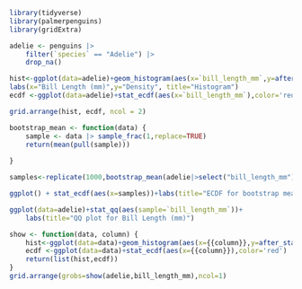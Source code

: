 ```r
library(tidyverse)
library(palmerpenguins)
library(gridExtra)
```

```r
adelie <- penguins |>
    filter(`species` == "Adelie") |>
    drop_na()
```

```r
hist<-ggplot(data=adelie)+geom_histogram(aes(x=`bill_length_mm`,y=after_stat(density)),binwidth=.2,color='white',fill='blue',alpha=.5)+
labs(x="Bill Length (mm)",y="Density", title="Histogram")
ecdf <-ggplot(data=adelie)+stat_ecdf(aes(x=`bill_length_mm`),color='red')+labs(x="Bill Length (mm)",y="Cumulative Density", title="ECDF")

grid.arrange(hist, ecdf, ncol = 2)
```

```r
bootstrap_mean <- function(data) {
    sample <- data |> sample_frac(1,replace=TRUE)
    return(mean(pull(sample)))
    
}

samples<-replicate(1000,bootstrap_mean(adelie|>select("bill_length_mm")))
```

```r
ggplot() + stat_ecdf(aes(x=samples))+labs(title="ECDF for bootstrap means",x="Sample Mean", y="Quantile")
```

```r
ggplot(data=adelie)+stat_qq(aes(sample=`bill_length_mm`))+
    labs(title="QQ plot for Bill Length (mm)")
```

```r
show <- function(data, column) {
    hist<-ggplot(data=data)+geom_histogram(aes(x={{column}},y=after_stat(density)),binwidth=.2,color='white',fill='blue',alpha=.5)
    ecdf <-ggplot(data=data)+stat_ecdf(aes(x={{column}}),color='red')
    return(list(hist,ecdf))
}
grid.arrange(grobs=show(adelie,bill_length_mm),ncol=1)
```